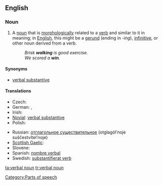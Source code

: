==English==

===Noun===
{{en-noun|sg=[[verbal]] [[noun]]}}

# {{grammar}} A [[noun]] that is [[morphologically]] related to a [[verb]] and similar to it in meaning; in [[English]], this might be a [[gerund]] (ending in ''-ing''), [[infinitive]], or other noun derived from a verb.
#: ''Brisk '''walking''' is good exercise.''
#: ''We scored a ''' win'''.''

====Synonyms====
* [[verbal substantive]]

====Translations====
{{trans-top|grammar: noun that is morphologically related to a verb and has similar meaning}}
* Czech: {{t-|cs|podstatné jméno slovesné|n}}
* German: {{t|de|Verbalnomen|n}}, {{t|de|Verbalsubstantiv}}
* Irish: {{t+|ga|ainm briathartha|m}}
* [[Novial]]: [[verbal substantive]]
* Polish: {{t|pl|rzeczownik odczasownikowy|m}}
{{trans-mid}}
* Russian: [[отглагольное существительное]] (otglagól’noje suščestvítel’noje) {{n}}
* [[Scottish Gaelic]]: {{t-|gd|ainmear gnìomhaireach|m|xs=Scottish Gaelic}}
* Slovene: {{t-|sl|glagolnik|alt=glágolnik}}
* Spanish: [[nombre verbal]] {{m}}
* Swedish: [[substantifierat verb]]
{{trans-bottom}}

[[Category:Parts of speech]]

[[ta:verbal noun]]
[[tr:verbal noun]]
